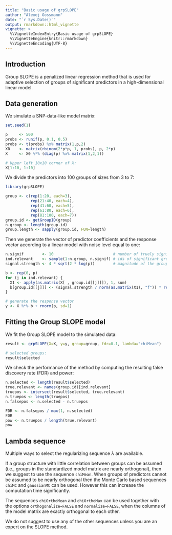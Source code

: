```yaml
---
title: "Basic usage of grpSLOPE"
author: "Alexej Gossmann"
date: "`r Sys.Date()`"
output: rmarkdown::html_vignette
vignette: >
  %\VignetteIndexEntry{Basic usage of grpSLOPE}
  %\VignetteEngine{knitr::rmarkdown}
  %\VignetteEncoding{UTF-8}
---
```


## Introduction

Group SLOPE is a penalized linear regression method that is used for adaptive selection of groups of significant predictors in a high-dimensional linear model.

## Data generation

We simulate a SNP-data-like model matrix:

```r
set.seed(1)

p     <- 500
probs <- runif(p, 0.1, 0.5)
probs <- t(probs) %x% matrix(1,p,2)
X0    <- matrix(rbinom(2*p*p, 1, probs), p, 2*p)
X     <- X0 %*% (diag(p) %x% matrix(1,2,1))

# Upper left 10x10 corner of X:
X[1:10, 1:10]
```

We divide the predictors into 100 groups of sizes from 3 to 7:

```r
library(grpSLOPE)

group <- c(rep(1:20, each=3),
           rep(21:40, each=4),
           rep(41:60, each=5),
           rep(61:80, each=6),
           rep(81:100, each=7))
group.id <- getGroupID(group)
n.group <- length(group.id)
group.length <- sapply(group.id, FUN=length)
```

Then we generate the vector of predictor coefficients and the response vector according to a linear model with noise level equal to one:

```r

n.signif        <- 10                          # number of truely significant groups
ind.relevant    <- sample(1:n.group, n.signif) # ids of significant groups
signal.strength <- 4 * sqrt(2 * log(p))        # magnitude of the group effect ||X_I b_I||

b <- rep(0, p)
for (j in ind.relevant) {
  X1 <- apply(as.matrix(X[ , group.id[[j]]]), 1, sum)
  b[group.id[[j]]] <- (signal.strength / norm(as.matrix(X1), "f")) * rep(1, group.length[j])
}

# generate the response vector
y <- X %*% b + rnorm(p, sd=1)
```

## Fitting the Group SLOPE model

We fit the Group SLOPE model to the simulated data:

```r
result <- grpSLOPE(X=X, y=y, group=group, fdr=0.1, lambda="chiMean")

# selected groups:
result$selected
```

We check the performance of the method by computing the resulting false discovery rate (FDR) and power:

```r
n.selected <- length(result$selected)
true.relevant <- names(group.id)[ind.relevant]
truepos <- intersect(result$selected, true.relevant)
n.truepos <- length(truepos)
n.falsepos <- n.selected - n.truepos

FDR <- n.falsepos / max(1, n.selected)
FDR
pow <- n.truepos / length(true.relevant)
pow
```

## Lambda sequence

Multiple ways to select the regularizing sequence $\lambda$ are available.

If a group structure with little correlation between groups can be assumed (i.e., groups in the standardized model matrix are nearly orthogonal), then we suggest to use the sequence `chiMean`. When groups of predictors cannot be assumed to be nearly orthogonal then the Monte Carlo based sequences `chiMC` and `gaussianMC` can be used. However this can increase the computation time significantly.

The sequences `chiOrthoMean` and `chiOrthoMax` can be used together with the options `orthogonalize=FALSE` and `normalize=FALSE`, when the columns of the model matrix are exactly orthogonal to each other.

We do not suggest to use any of the other sequences unless you are an expert on the SLOPE method.
